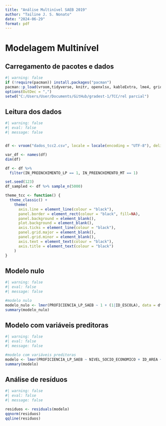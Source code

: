 ```yaml
---
title: "Análise Multinível SAEB 2019"
author: "Tailine J. S. Nonato"
date: "2024-06-29"
format: pdf
---
```


# Modelagem Multinível

## Carregamento de pacotes e dados
```r
#| warning: false
if (!require(pacman)) install.packages("pacman")
pacman::p_load(vroom,tidyverse, knitr, openxlsx, kableExtra, lme4, gridExtra, clipr)
options(OutDec = ",")
setwd("C:/Users/User/Documents/GitHub/gradest-1/TCC/rel parcial")
```

## Leitura dos dados
```r
#| warning: false
#| eval: false
#| message: false


df <- vroom("dados_tcc2.csv", locale = locale(encoding = "UTF-8"), delim = ",")

var_df <- names(df)
dim(df)

df <- df %>% 
  filter(IN_PREENCHIMENTO_LP == 1, IN_PREENCHIMENTO_MT == 1)

set.seed(123)
df_sampled <- df %>% sample_n(5000)

theme_tcc <- function() {
  theme_classic() +
    theme(
      axis.line = element_line(colour = "black"),
      panel.border = element_rect(colour = "black", fill=NA),
      panel.background = element_blank(),
      plot.background = element_blank(),
      axis.ticks = element_line(colour = "black"),
      panel.grid.major = element_blank(),
      panel.grid.minor = element_blank(),
      axis.text = element_text(colour = "black"),
      axis.title = element_text(colour = "black")
    )
}
```	

## Modelo nulo
```r
#| warning: false
#| eval: false
#| message: false

#modelo nulo
modelo_nulo <- lmer(PROFICIENCIA_LP_SAEB ~ 1 + (1|ID_ESCOLA), data = df)
summary(modelo_nulo)
```

## Modelo com variáveis preditoras
```r
#| warning: false
#| eval: false
#| message: false

#modelo com variáveis preditoras
modelo <- lmer(PROFICIENCIA_LP_SAEB ~ NIVEL_SOCIO_ECONOMICO + ID_AREA + ID_LOCALIZACAO + (1|ID_ESCOLA), data = df)
summary(modelo)
```

## Análise de resíduos
```r
#| warning: false
#| eval: false
#| message: false

residuos <- residuals(modelo)
qqnorm(residuos)
qqline(residuos)
```
